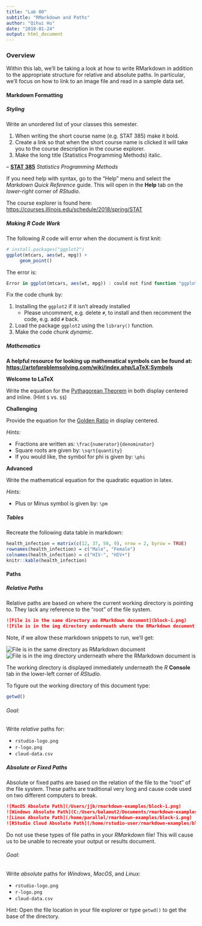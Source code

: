 ```yaml
---
title: "Lab 00"
subtitle: "RMarkdown and Paths"
author: "Qihui Hu"
date: "2018-01-24"
output: html_document
---
```


### Overview

Within this lab, we'll be taking a look at how to write RMarkdown in
addition to the appropriate structure for relative and absolute
paths. In particular, we'll focus on how to link
to an image file and read in a sample data set.

#### Markdown Formatting

##### Styling

Write an unordered list of your classes this semester.

1. When writing the short course name (e.g. STAT 385) make it bold. 
1. Create a link so that when the short course name is clicked it 
   will take you to the course description in the course explorer. 
1. Make the long title (Statistics Programming Methods) italic.

-- [**STAT 385**](https://courses.illinois.edu/schedule/2018/fall/STAT/385) _Statistics Programming Methods_




If you need help with syntax, go to the "Help" menu and select the 
_Markdown Quick Reference_ guide. This will open in the **Help** tab on
the _lower-right_ corner of _RStudio_.

The course explorer is found here: 
<https://courses.illinois.edu/schedule/2018/spring/STAT>

##### Making _R_ Code Work

The following _R_ code will error when the document is first knit:

```r
# install.packages("ggplot2")
ggplot(mtcars, aes(wt, mpg)) +
     geom_point()
```

The error is:

```r
Error in ggplot(mtcars, aes(wt, mpg)) : could not find function "ggplot"
```

Fix the code chunk by:

1. Installing the `ggplot2` if it isn't already installed
    - Please uncomment, e.g. delete `#`, to install and then recomment the code, e.g. add `#` back.
2. Load the package `ggplot2` using the `library()` function.
3. Make the code chunk _dynamic_.

##### Mathematics

**A helpful resource for looking up mathematical symbols can be found at:
<https://artofproblemsolving.com/wiki/index.php/LaTeX:Symbols>**

**Welcome to LaTeX**

Write the equation for the [Pythagorean Theorem](https://en.wikipedia.org/wiki/Pythagorean_theorem)
in both display centered and inline. (Hint `$` vs. `$$`)

**Challenging**

Provide the equation for the [Golden Ratio](https://en.wikipedia.org/wiki/Golden_ratio)
in display centered. 

_Hints:_

- Fractions are written as: `\frac{numerator}{denominator}`
- Square roots are given by: `\sqrt{quantity}`
- If you would like, the symbol for phi is given by: `\phi`


**Advanced**

Write the mathematical equation for the quadratic equation in latex.

_Hints:_

- Plus or Minus symbol is given by: `\pm` 



##### Tables

Recreate the following data table in markdown:

```r
health_infection = matrix(c(12, 37, 50, 9), nrow = 2, byrow = TRUE)
rownames(health_infection) = c("Male", "Female")
colnames(health_infection) = c("HIV-", "HIV+")
knitr::kable(health_infection)
```


#### Paths

##### Relative Paths

Relative paths are based on where the current working directory is pointing to.
They lack any reference to the "root" of the file system.

```md
![File is in the same directory as RMarkdown document](block-i.png)
![File is in the img directory underneath where the RMarkdown document is](img/block-i-subfolder.png)
```

Note, if we allow these markdown snippets to run, we'll get:

![File is in the same directory as RMarkdown document](block-i.png)
![File is in the img directory underneath where the RMarkdown document is](img/block-i-subfolder.png)


The working directory is displayed immediately underneath the _R_ **Console**
tab in the lower-left corner of _RStudio_.

To figure out the working directory of this document type: 

```r
getwd()
```

###### Goal:

Write _relative_ paths for:

- `rstudio-logo.png`
- `r-logo.png`
- `cloud-data.csv`

##### Absolute or Fixed Paths

Absolute or fixed paths are based on the relation of the file to the
"root" of the file system. These paths are traditional very long and 
cause code used on two different computers to break.

```md
![MacOS Absolute Path](/Users/jjb/rmarkdown-examples/block-i.png)
![Windows Absolute Path](C:/Users/balamut2/Documents/rmarkdown-examples/block-i.png)
![Linux Absolute Path](/home/parallel/rmarkdown-examples/block-i.png)
![RStudio Cloud Absolute Path](/home/rstudio-user/rmarkdown-examples/block-i.png)
```

Do not use these types of file paths in your _RMarkdown_ file! This will
cause us to be unable to recreate your output or results document. 

###### Goal:

Write _absolute_ paths for _Windows_, _MacOS_, and _Linux_:

- `rstudio-logo.png`
- `r-logo.png`
- `cloud-data.csv`

Hint: Open the file location in your file explorer or type `getwd()` to get
the base of the directory.

